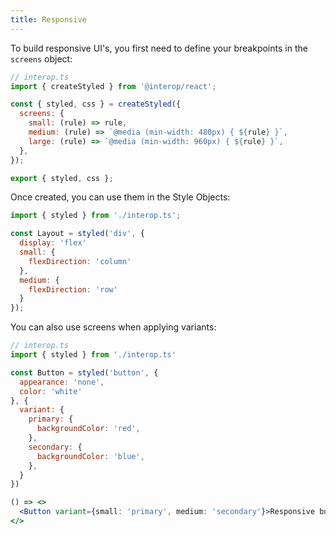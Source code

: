 ```yaml
---
title: Responsive
---
```


To build responsive UI's, you first need to define your breakpoints in the `screens` object:

```jsx
// interop.ts
import { createStyled } from '@interop/react';

const { styled, css } = createStyled({
  screens: {
    small: (rule) => rule,
    medium: (rule) => `@media (min-width: 480px) { ${rule} }`,
    large: (rule) => `@media (min-width: 960px) { ${rule} }`,
  },
});

export { styled, css };
```

Once created, you can use them in the Style Objects:

```jsx
import { styled } from './interop.ts';

const Layout = styled('div', {
  display: 'flex'
  small: {
    flexDirection: 'column'
  },
  medium: {
    flexDirection: 'row'
  }
});
```

You can also use screens when applying variants:

```jsx
// interop.ts
import { styled } from './interop.ts'

const Button = styled('button', {
  appearance: 'none',
  color: 'white'
}, {
  variant: {
    primary: {
      backgroundColor: 'red',
    },
    secondary: {
      backgroundColor: 'blue',
    },
  }
})

() => <>
  <Button variant={small: 'primary', medium: 'secondary'}>Responsive button</Button>
</>
```
